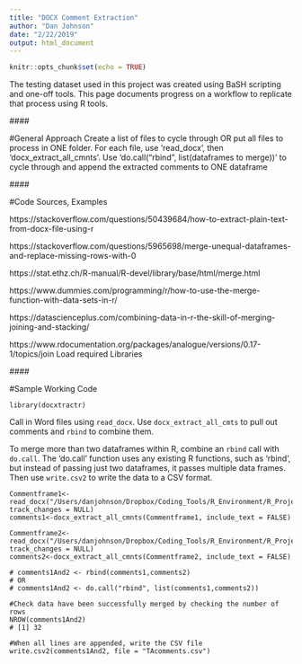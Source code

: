 ```yaml
---
title: "DOCX Comment Extraction"
author: "Dan Johnson"
date: "2/22/2019"
output: html_document
---
```


```r
knitr::opts_chunk$set(echo = TRUE)
```

The testing dataset used in this project was created using BaSH scripting and one-off tools. This page documents progress on a workflow to replicate that process using R tools.

####\  

#General Approach
Create a list of files to cycle through OR put all files to process in ONE folder. For each file, use 'read_docx', then 'docx_extract_all_cmnts'. Use 'do.call("rbind", list(dataframes to merge))' to cycle through and append the extracted comments to ONE dataframe

####\  

#Code Sources, Examples

https://stackoverflow.com/questions/50439684/how-to-extract-plain-text-from-docx-file-using-r

https://stackoverflow.com/questions/5965698/merge-unequal-dataframes-and-replace-missing-rows-with-0

https://stat.ethz.ch/R-manual/R-devel/library/base/html/merge.html

https://www.dummies.com/programming/r/how-to-use-the-merge-function-with-data-sets-in-r/

https://datascienceplus.com/combining-data-in-r-the-skill-of-merging-joining-and-stacking/

https://www.rdocumentation.org/packages/analogue/versions/0.17-1/topics/join
Load required Libraries

####\  

#Sample Working Code
```{}
library(docxtractr)
```

Call in Word files using ```read_docx```. Use ```docx_extract_all_cmts``` to pull out comments and ```rbind``` to combine them. 

To merge more than two dataframes within R, combine an ```rbind``` call with ```do.call```. The 'do.call' function uses any existing R functions, such as 'rbind', but instead of passing just two dataframes, it passes multiple data frames. Then use ```write.csv2``` to write the data to a CSV format.

```{}
Commentframe1<-read_docx("/Users/danjohnson/Dropbox/Coding_Tools/R_Environment/R_Projects/DOCX_comment_extraction/TestingReport.docx", track_changes = NULL)
comments1<-docx_extract_all_cmnts(Commentframe1, include_text = FALSE)

Commentframe2<-read_docx("/Users/danjohnson/Dropbox/Coding_Tools/R_Environment/R_Projects/DOCX_comment_extraction/TestingCommentExtraction.docx", track_changes = NULL)
comments2<-docx_extract_all_cmnts(Commentframe2, include_text = FALSE)

# comments1And2 <- rbind(comments1,comments2)
# OR
# comments1And2 <- do.call("rbind", list(comments1,comments2))

#Check data have been successfully merged by checking the number of rows
NROW(comments1And2)
# [1] 32

#When all lines are appended, write the CSV file 
write.csv2(comments1And2, file = "TAcomments.csv")

```
